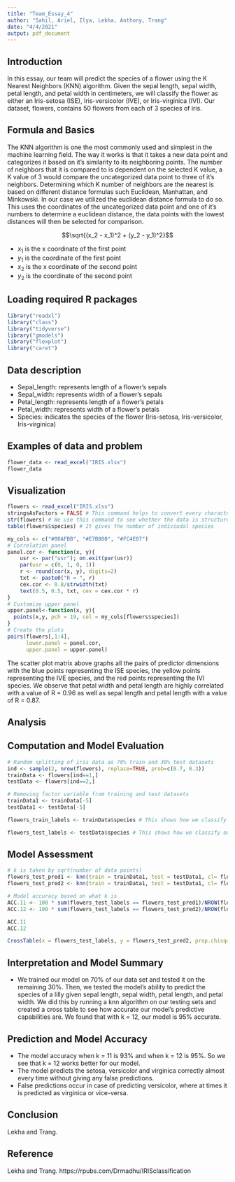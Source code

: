 ```yaml
---
title: "Team_Essay_4"
author: "Sahil, Ariel, Ilya, Lekha, Anthony, Trang"
date: "4/4/2021"
output: pdf_document
---
```


## Introduction

In this essay, our team will predict the species of a flower using the K Nearest Neighbors (KNN) algorithm. Given the sepal length, sepal width, petal length, and petal width in centimeters, we will classify the flower as either an Iris-setosa (ISE), Iris-versicolor (IVE), or Iris-virginica (IVI). Our dataset, flowers, contains 50 flowers from each of 3 species of iris. 

## Formula and Basics

  The KNN algorithm is one the most commonly used and simplest in the machine learning field. The way it works is that it takes a new data point and categorizes it based on it's similarity to its neighboring points. The number of neighbors that it is compared to is dependent on the selected K value, a K value of 3 would compare the uncategorized data point to three of it's neighbors. Determining which K number of neighbors are the nearest is based on different distance formulas such Euclidean, Manhattan, and Minkowski. In our case we utilized the euclidean distance formula to do so. This uses the coordinates of the uncategorized data point and one of it's numbers to determine a euclidean distance, the data points with the lowest distances will then be selected for comparison. 
  
  $$\sqrt{(x_2 - x_1)^2 + (y_2 - y_1)^2}$$
  
  - $x_1$ is the x coordinate of the first point
  - $y_1$ is the coordinate of the first point
  - $x_2$ is the x coordinate of the second point
  - $y_2$ is the coordinate of the second point

## Loading required R packages

```r
library("readxl")
library("class")
library("tidyverse")
library("gmodels")
library("flexplot")
library("caret")
```

## Data description

- Sepal_length: represents length of a flower's sepals
- Sepal_width: represents width of a flower's sepals
- Petal_length: represents length of a flower's petals
- Petal_width: represents width of a flower's petals 
- Species: indicates the species of the flower (Iris-setosa, Iris-versicolor, Iris-virginica)

## Examples of data and problem
```r
flower_data <- read_excel("IRIS.xlsx")
flower_data
```
## Visualization

```r
flowers <- read_excel("IRIS.xlsx")
stringsAsFactors = FALSE # This command helps to convert every character vector to a factor wherever it makes sense.
str(flowers) # We use this command to see whether the data is structured or not.
table(flowers$species) # It gives the number of indiviudal species

my_cols <- c("#00AFBB", "#E7B800", "#FC4E07")  
# Correlation panel
panel.cor <- function(x, y){
    usr <- par("usr"); on.exit(par(usr))
    par(usr = c(0, 1, 0, 1))
    r <- round(cor(x, y), digits=2)
    txt <- paste0("R = ", r)
    cex.cor <- 0.8/strwidth(txt)
    text(0.5, 0.5, txt, cex = cex.cor * r)
}
# Customize upper panel
upper.panel<-function(x, y){
  points(x,y, pch = 19, col = my_cols[flowers$species])
}
# Create the plots
pairs(flowers[,1:4], 
      lower.panel = panel.cor,
      upper.panel = upper.panel)
```
The scatter plot matrix above graphs all the pairs of predictor dimensions with the blue points representing the ISE species, the yellow points representing the IVE species, and the red points representing the IVI species. We observe that petal width and petal length are highly correlated with a value of R = 0.96 as well as sepal length and petal length with a value of R = 0.87.

## Analysis

## Computation and Model Evaluation

```r
# Random splitting of iris data as 70% train and 30% test datasets
ind <- sample(2, nrow(flowers), replace=TRUE, prob=c(0.7, 0.3))
trainData <- flowers[ind==1,]
testData <- flowers[ind==2,]

# Removing factor variable from training and test datasets
trainData1 <- trainData[-5]
testData1 <- testData[-5]

flowers_train_labels <- trainData$species # This shows how we classify our observation

flowers_test_labels <- testData$species # This shows how we classify our observation
```

## Model Assessment

```r
# k is taken by sqrt(number of data points)
flowers_test_pred1 <- knn(train = trainData1, test = testData1, cl= flowers_train_labels, k = 11, prob=TRUE) 
flowers_test_pred2 <- knn(train = trainData1, test = testData1, cl= flowers_train_labels, k = 12, prob=TRUE) 

# Model accuracy based on what k is
ACC.11 <- 100 * sum(flowers_test_labels == flowers_test_pred1)/NROW(flowers_test_labels)
ACC.12 <- 100 * sum(flowers_test_labels == flowers_test_pred2)/NROW(flowers_test_labels)

ACC.11
ACC.12

CrossTable(x = flowers_test_labels, y = flowers_test_pred2, prop.chisq=FALSE)
```

## Interpretation and Model Summary

 + We trained our model on 70% of our data set and tested it on the remaining 30%. Then, we tested the model's ability to predict     the species of a lilly given sepal length,  sepal width, petal length, and petal width. We did this by running a knn algorithm on   our testing sets and created a cross table to see how accurate our model's predictive capabilities are. We found that with k =      12, our model is 95% accurate.

## Prediction and Model Accuracy

  + The model accuracy when k = 11 is 93% and when k = 12 is 95%. So we see that k = 12 works better for our model.
  + The model predicts the setosa, versicolor and virginica correctly almost every time without giving any false predictions.
  + False predictions occur in case of predicting versicolor, where at times it is predicted as virginica or vice-versa.

## Conclusion

Lekha and Trang.

## Reference

Lekha and Trang.
https://rpubs.com/Drmadhu/IRISclassification